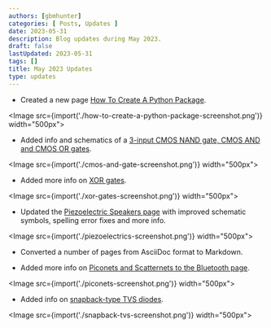 ```yaml
---
authors: [gbmhunter]
categories: [ Posts, Updates ]
date: 2023-05-31
description: Blog updates during May 2023.
draft: false
lastUpdated: 2023-05-31
tags: []
title: May 2023 Updates
type: updates
---
```



* Created a new page [How To Create A Python Package](/programming/languages/python/packaging/).

<Image src={import('./how-to-create-a-python-package-screenshot.png')} width="500px"></Image>

* Added info and schematics of a [3-input CMOS NAND gate, CMOS AND and CMOS OR gates](/electronics/circuit-design/digital-logic/gates/#complementary-metal-oxide-semiconductor-logic-cmos).

<Image src={import('./cmos-and-gate-screenshot.png')} width="500px"></Image>

* Added more info on [XOR gates](/electronics/circuit-design/digital-logic/gates/#xor).

<Image src={import('./xor-gates-screenshot.png')} width="500px"></Image>

* Updated the [Piezoelectric Speakers page](/electronics/components/piezoelectric-speakers/) with improved schematic symbols, spelling error fixes and more info.

<Image src={import('./piezoelectrics-screenshot.png')} width="500px"></Image>

* Converted a number of pages from AsciiDoc format to Markdown.

* Added more info on [Piconets and Scatternets to the Bluetooth page](/electronics/communication-protocols/bluetooth/#piconet-and-scatternets).

<Image src={import('./piconets-screenshot.png')} width="500px"></Image>

* Added info on [snapback-type TVS diodes](/electronics/components/diodes/tvs-diodes/#snapback-type-tvs-diodes).

<Image src={import('./snapback-tvs-screenshot.png')} width="500px"></Image>
